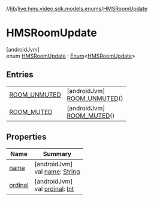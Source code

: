 //[lib](../../../index)/[live.hms.video.sdk.models.enums](../index)/[HMSRoomUpdate](index)

# HMSRoomUpdate

[androidJvm]\
enum [HMSRoomUpdate](index) : [Enum](https://kotlinlang.org/api/latest/jvm/stdlib/kotlin/-enum/index.html)<[HMSRoomUpdate](index)>

## Entries

|                                               |                                                                   |
| --------------------------------------------- | ----------------------------------------------------------------- |
| [ROOM_UNMUTED](-r-o-o-m_-u-n-m-u-t-e-d/index) | [androidJvm]<br />[ROOM_UNMUTED](-r-o-o-m_-u-n-m-u-t-e-d/index)() |
| [ROOM_MUTED](-r-o-o-m_-m-u-t-e-d/index)       | [androidJvm]<br />[ROOM_MUTED](-r-o-o-m_-m-u-t-e-d/index)()       |

## Properties

| Name                                                  | Summary                                                                                                                                                     |
| ----------------------------------------------------- | ----------------------------------------------------------------------------------------------------------------------------------------------------------- |
| [name](index#-503546435%2FProperties%2F-1973928616)   | [androidJvm]<br />val [name](index#-503546435%2FProperties%2F-1973928616): [String](https://kotlinlang.org/api/latest/jvm/stdlib/kotlin/-string/index.html) |
| [ordinal](index#643249249%2FProperties%2F-1973928616) | [androidJvm]<br />val [ordinal](index#643249249%2FProperties%2F-1973928616): [Int](https://kotlinlang.org/api/latest/jvm/stdlib/kotlin/-int/index.html)     |

